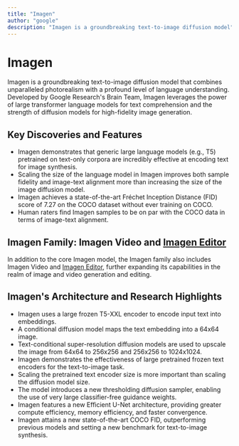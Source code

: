 ```yaml
---
title: "Imagen"
author: "google"
description: "Imagen is a groundbreaking text-to-image diffusion model"
---
```


# Imagen

Imagen is a groundbreaking text-to-image diffusion model that combines unparalleled photorealism with a profound level of language understanding. Developed by Google Research's Brain Team, Imagen leverages the power of large transformer language models for text comprehension and the strength of diffusion models for high-fidelity image generation.

## Key Discoveries and Features

- Imagen demonstrates that generic large language models (e.g., T5) pretrained on text-only corpora are incredibly effective at encoding text for image synthesis.
- Scaling the size of the language model in Imagen improves both sample fidelity and image-text alignment more than increasing the size of the image diffusion model.
- Imagen achieves a state-of-the-art Fréchet Inception Distance (FID) score of 7.27 on the COCO dataset without ever training on COCO.
- Human raters find Imagen samples to be on par with the COCO data in terms of image-text alignment.

## Imagen Family: Imagen Video and [Imagen Editor](https://imagen.research.google/editor/)

In addition to the core Imagen model, the Imagen family also includes Imagen Video and [Imagen Editor](https://imagen.research.google/editor/), further expanding its capabilities in the realm of image and video generation and editing.

## Imagen's Architecture and Research Highlights

- Imagen uses a large frozen T5-XXL encoder to encode input text into embeddings.
- A conditional diffusion model maps the text embedding into a 64x64 image.
- Text-conditional super-resolution diffusion models are used to upscale the image from 64x64 to 256x256 and 256x256 to 1024x1024.
- Imagen demonstrates the effectiveness of large pretrained frozen text encoders for the text-to-image task.
- Scaling the pretrained text encoder size is more important than scaling the diffusion model size.
- The model introduces a new thresholding diffusion sampler, enabling the use of very large classifier-free guidance weights.
- Imagen features a new Efficient U-Net architecture, providing greater compute efficiency, memory efficiency, and faster convergence.
- Imagen attains a new state-of-the-art COCO FID, outperforming previous models and setting a new benchmark for text-to-image synthesis.